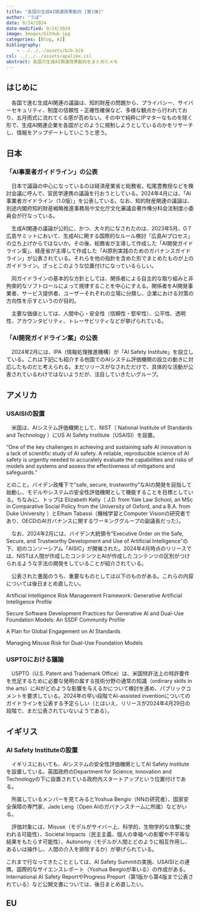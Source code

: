 ```yaml
---
title: "各国の生成AI関連政策動向 [第1弾]"
author: "うぱ"
date: 9/24/2024
date-modified: 9/24/2024
image: Images/GitHub.jpg
categories: [Blog, AI]
bibliography: 
    - ../../../assets/bib.bib
csl: ../../../assets/apalike.csl
abstract: 各国の生成AI関連政策動向をまとめたメモ
---
```


## はじめに
　各国で進む生成AI関連の議論は、知的財産の問題から、プライバシー、サイバーセキュリティ、制度の信頼性・正確性確保など、多様な観点から行われており、五月雨式に流れてくる感が否めない。その中で純粋にIPマターなものを除く形で、生成AI関連企業を各国がどのように規制しようとしているのかをリサーチし、情報をアップデートしていこうと思う。

## 日本
### 「AI事業者ガイドライン」の公表
　日本で議論の中心になっているのは経済産業省と総務省。松尾豊教授などを検討会議に呼んで、官民学連携の議論を行おうとしている。2024年4月には、「AI事業者ガイドライン（1.0版）」を公表している。なお、知的財産関連の議論は、別途内閣府知的財産戦略推進事務局や文化庁文化審議会著作権分科会法制度小委員会が行なっている。

　生成AI関連の議論が公的に、かつ、大々的になされたのは、2023年5月、G７広島サミットにおいて、生成AIに関する国際的なルール検討「広島AIプロセス」の立ち上げからではないか。その後、総務省が主導して作成した「AI開発ガイドライン案」、経産省が主導して作成した「AI原則実践のためのガバナンスガイドライン」が公表されている。それらを他の指針を含めた形でまとめたものが上のガイドライン。ざっとこのような位置付けになっているらしい。

　同ガイドラインの基本的な方針としては、関係者による自主的な取り組みと非拘束的なソフトロールによって規律することを中心にすえる。関係者をAI開発事業者、サービス提供者、ユーザーそれぞれの立場に分類し、企業における対策の方向性を示すというのが目的。

　主要な価値としては、人間中心・安全性（信頼性・堅牢性）、公平性、透明性、アカウンタビリティ、トレーサビリティなどが挙げられている。

### 「AI開発ガイドライン案」の公表
　2024年2月には、IPA（情報処理推進機構）が「AI Safety Institute」を設立している。これは下記にも紹介する他国でのAIシステム評価機関の設立の動きに対応したものだと考えられる。まだリリースがなされただけで、具体的な活動が公表されているわけではないようだが、注目していきたいグループ。

## アメリカ
### USAISIの設置
　米国は、AIシステム評価機関として、NIST（ National Institute of Standards and Technology ）にUS AI Safety Institute（USAISI）を設置。

"One of the key challenges in achieving and sustaining safe AI innovation is a lack of scientific study of AI safety. A reliable, reproducible science of AI safety is urgently needed to accurately evaluate the capabilities and risks of models and systems and assess the effectiveness of mitigations and safeguards."

とのこと。バイデン政権下で"safe, secure, trustworthy"なAIの開発を目指して始動し、モデルやシステムの安全性評価機関として機能することを目標としている。ちなみに、トップは Elizabeth Kelly（ J.D. from Yale Law School, an MSc in Comparative Social Policy from the University of Oxford, and a B.A. from Duke University ）とElham Tabassi（機械学習とComputer Visionの研究者であり、OECDのAIガバナンスに関するワーキンググループの副議長だった）。

　なお、2024年2月には、バイデン大統領令"Executive Order on the Safe, Secure, and Trustworthy Development and Use of Artificial Intelligence"の下、初のコンソーシアム「AISIC」が開催された。2024年4月時点のリリースでは、NISTは人間が作成したコンテンツとAIが作成したコンテンツの区別がつけられるような手法の開発をしていることが紹介されている。

　公表された書面のうち、重要なものとしては以下のものがある。これらの内容については後日まとめ直したい。

  Artificial Intelligence Risk Management Framework: Generative Artificial Intelligence Profile

  Secure Software Development Practices for Generative AI and Dual-Use Foundation Models: An SSDF Community Profile

  A Plan for Global Engagement on AI Standards

  Managing Misuse Risk for Dual-Use Foundation Models

### USPTOにおける議論
　USPTO（U.S. Patent and Trademark Office）は、米国特許法上の特許要件を充足するために必要な発明の属する技術分野の通常の知識（ordinary skills in the arts）にAIがどのような影響を与えるかについて検討を進め、パブリックコメントを要求している。2024年の早い段階でAI-assisted inventionについてのガイドラインを公表する予定らしい（とはいえ、リリースが2024年4月29日の段階で、まだ公表されていないようである）。

## イギリス
### AI Safety Instituteの設置
　イギリスにおいても、AIシステムの安全性評価機関としてAI Safety Instituteを設置している。英国政府のDepartment for Science, Innovation and Technologyの下に設置されている政府内スタートアップという位置付けである。

　所属しているメンバーを見てみるとYoshua Bengio（NNの研究者）、国家安全保障の専門家、Jade Leng（Open AIのガバナンスチームに所属）などがいる。

　評価対象には、Misuse（モデルがサイバー上、科学的、生物学的な攻撃に使われる可能性）、Societal Impacts（民主主義、個人の幸福への影響や不平等な結果をもたらす可能性）、Autonomy（モデルが人間とどのように相互作用し、あるいは操作し、人間の介入を排除するか）が挙げられている。

これまで行なってきたこととしては、AI Safety Summitの実施、USAISIとの連携、国際的なサイエンスレポート（Yoshua Bengioが率いる）の作成がある。International AI Safety ReportやProgress Preport（第1版から第4版まで公表されている）など公開文書については、後日まとめ直したい。

## EU
